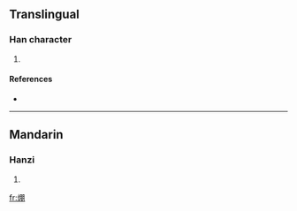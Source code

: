 ==Translingual==

===Han character===
{{Han char|rn=86|rad=火|as=08|sn=12|four=|canj=火月月 (FBB)}}

# {{defn|Han|sort=火08}}

====References====
* {{Han ref|kx=0674.120|dkj=19126|hdz=32210.040|uh=7129|ud=28969}}

----

==Mandarin==

===Hanzi===
{{cmn-hanzi|pin=[[pīng]] ([[ping1]])|wg=p'ing<sup>1</sup>}}

# {{defn|Mandarin}}

[[fr:焩]]